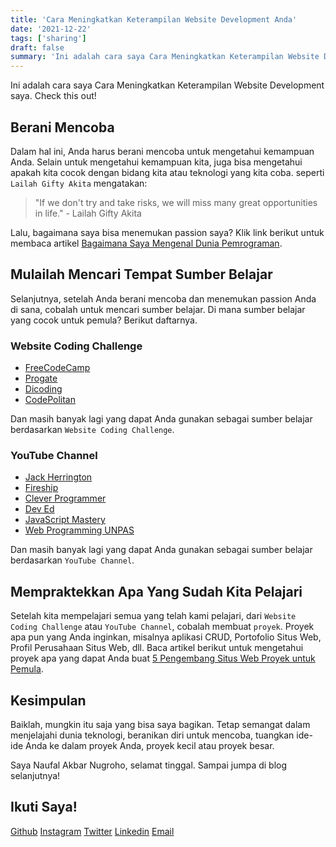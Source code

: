 ```yaml
---
title: 'Cara Meningkatkan Keterampilan Website Development Anda'
date: '2021-12-22'
tags: ['sharing']
draft: false
summary: 'Ini adalah cara saya Cara Meningkatkan Keterampilan Website Development saya.'
---
```


<TOCInline toc={props.toc} asDisclosure />

Ini adalah cara saya Cara Meningkatkan Keterampilan Website Development saya. Check this out!

## Berani Mencoba

Dalam hal ini, Anda harus berani mencoba untuk mengetahui kemampuan Anda. Selain untuk mengetahui kemampuan kita, juga bisa mengetahui apakah kita cocok dengan bidang kita atau teknologi yang kita coba. seperti `Lailah Gifty Akita` mengatakan:

> "If we don't try and take risks, we will miss many great opportunities in life." - Lailah Gifty Akita

Lalu, bagaimana saya bisa menemukan passion saya? Klik link berikut untuk membaca artikel [Bagaimana Saya Mengenal Dunia Pemrograman](https://naufalakbar.me/blog/how-i-know-programming).

## Mulailah Mencari Tempat Sumber Belajar

Selanjutnya, setelah Anda berani mencoba dan menemukan passion Anda di sana, cobalah untuk mencari sumber belajar. Di mana sumber belajar yang cocok untuk pemula? Berikut daftarnya.

### Website Coding Challenge

- [FreeCodeCamp](https://www.freecodecamp.org/)
- [Progate](https://progate.com/)
- [Dicoding](https://www.dicoding.com/)
- [CodePolitan](https://apps.codepolitan.com/)

Dan masih banyak lagi yang dapat Anda gunakan sebagai sumber belajar berdasarkan `Website Coding Challenge`.

### YouTube Channel

- [Jack Herrington](https://www.youtube.com/c/JackHerrington)
- [Fireship](https://www.youtube.com/c/Fireship)
- [Clever Programmer](https://www.youtube.com/c/CleverProgrammer)
- [Dev Ed](https://www.youtube.com/c/DevEd)
- [JavaScript Mastery](https://www.youtube.com/c/JavaScriptMastery)
- [Web Programming UNPAS](https://www.youtube.com/c/WebProgrammingUNPAS)

Dan masih banyak lagi yang dapat Anda gunakan sebagai sumber belajar berdasarkan `YouTube Channel`.

## Mempraktekkan Apa Yang Sudah Kita Pelajari

Setelah kita mempelajari semua yang telah kami pelajari, dari `Website Coding Challenge` atau `YouTube Channel`, cobalah membuat `proyek`. Proyek apa pun yang Anda inginkan, misalnya aplikasi CRUD, Portofolio Situs Web, Profil Perusahaan Situs Web, dll. Baca artikel berikut untuk mengetahui proyek apa yang dapat Anda buat [5 Pengembang Situs Web Proyek untuk Pemula](https://naufalakbar.me/blog/5-project-for-beginner).

## Kesimpulan

Baiklah, mungkin itu saja yang bisa saya bagikan. Tetap semangat dalam menjelajahi dunia teknologi, beranikan diri untuk mencoba, tuangkan ide-ide Anda ke dalam proyek Anda, proyek kecil atau proyek besar.

Saya Naufal Akbar Nugroho, selamat tinggal. Sampai jumpa di blog selanjutnya!

## Ikuti Saya!

[Github](https://www.github.com/nuflakbrr)
[Instagram](https://www.instagram.com/kbrnugroho)
[Twitter](https://www.twitter.com/nuflakbrr)
[Linkedin](https://www.linkedin.com/public-profile/in/nuflakbrr)
[Email](mailto:naufalakbar378@gmail.com)